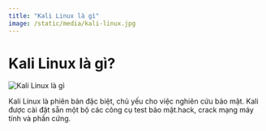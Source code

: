 ```yaml
---
title: "Kali Linux là gì"
image: /static/media/kali-linux.jpg
---
```


# Kali Linux là gì?

![Kali Linux là gì](/static/media/kali-linux.jpg)

Kali Linux là phiên bản đặc biệt, chủ yếu cho việc nghiên cứu bảo mật. Kali được cài đặt sẵn một bộ các công cụ test bảo mật.hack, crack mạng máy tính và phần cứng.
